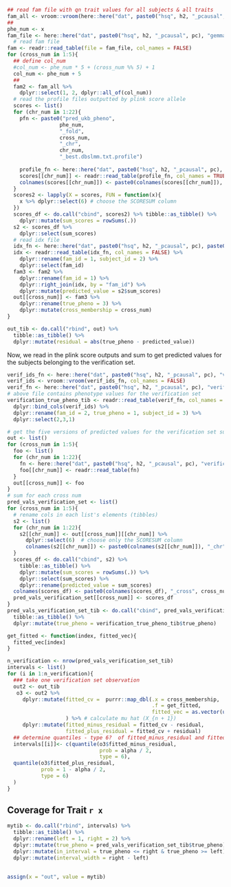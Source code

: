

```r
## read fam file with qn trait values for all subjects & all traits
fam_all <- vroom::vroom(here::here("dat", paste0("hsq", h2, "_pcausal", pc), "sim_traits", "fam_all_subjects", paste0("qn_traits_all_subjects_hsq", h2, "_pcausal", pc, ".fam")), col_names = FALSE)
##
phe_num <- x
fam_file <- here::here("dat", paste0("hsq", h2, "_pcausal", pc), "gemma", "chr1.fam")
  # read fam file
fam <- readr::read_table(file = fam_file, col_names = FALSE)
for (cross_num in 1:5){
  ## define col_num
  #col_num <- phe_num * 5 + (cross_num %% 5) + 1 
  col_num <- phe_num + 5
  ## 
  fam2 <- fam_all %>%
    dplyr::select(1, 2, dplyr::all_of(col_num)) 
  # read the profile files outputted by plink score allele
  scores <- list()
  for (chr_num in 1:22){
    pfn <- paste0("pred_ukb_pheno", 
                 phe_num, 
                 "_fold", 
                 cross_num, 
                 "_chr", 
                 chr_num, 
                 "_best.dbslmm.txt.profile")
    
    profile_fn <- here::here("dat", paste0("hsq", h2, "_pcausal", pc), "DBSLMM", pfn)
    scores[[chr_num]] <- readr::read_table(profile_fn, col_names = TRUE)
    colnames(scores[[chr_num]]) <- paste0(colnames(scores[[chr_num]]), "_chr", chr_num)
  }
  scores2 <- lapply(X = scores, FUN = function(x){
    x %>% dplyr::select(6) # choose the SCORESUM column
  })
  scores_df <- do.call("cbind", scores2) %>% tibble::as_tibble() %>%
    dplyr::mutate(sum_scores = rowSums(.))
  s2 <- scores_df %>%
    dplyr::select(sum_scores)
  # read idx file
  idx_fn <- here::here("dat", paste0("hsq", h2, "_pcausal", pc), paste0("test-ids-fold", cross_num, ".txt")) 
  idx <- readr::read_table(idx_fn, col_names = FALSE) %>%
    dplyr::rename(fam_id = 1, subject_id = 2) %>%
    dplyr::select(fam_id)
  fam3 <- fam2 %>%
    dplyr::rename(fam_id = 1) %>%
    dplyr::right_join(idx, by = "fam_id") %>%
    dplyr::mutate(predicted_value = s2$sum_scores) 
  out[[cross_num]] <- fam3 %>%
    dplyr::rename(true_pheno = 3) %>%
    dplyr::mutate(cross_membership = cross_num)
}  
```

```r
out_tib <- do.call("rbind", out) %>% 
  tibble::as_tibble() %>% 
  dplyr::mutate(residual = abs(true_pheno - predicted_value))
```

Now, we read in the plink score outputs and sum to get predicted values for the 
subjects belonging to the verification set.


```r
verif_ids_fn <- here::here("dat", paste0("hsq", h2, "_pcausal", pc), "verification-ids.txt")
verif_ids <- vroom::vroom(verif_ids_fn, col_names = FALSE)
verif_fn <- here::here("dat", paste0("hsq", h2, "_pcausal", pc), "verification", paste0("pheno", phe_num, "_hsq", h2, "_pcausal", pc,".txt"))
# above file contains phenotype values for the verification set
verification_true_pheno_tib <- readr::read_table(verif_fn, col_names = FALSE) %>%
  dplyr::bind_cols(verif_ids) %>%
  dplyr::rename(fam_id = 2, true_pheno = 1, subject_id = 3) %>%
  dplyr::select(2,3,1)
```

```r

# get the five versions of predicted values for the verification set subjects
out <- list()
for (cross_num in 1:5){
  foo <- list()
  for (chr_num in 1:22){
    fn <- here::here("dat", paste0("hsq", h2, "_pcausal", pc), "verification", paste0("allele-scores_hsq", h2, "_pcausal", pc), paste0("pred_ukb_pheno", phe_num, "_fold", cross_num, "_chr", chr_num, "_best.dbslmm.txt.profile"))
    foo[[chr_num]] <- readr::read_table(fn) 
  }
  out[[cross_num]] <- foo 
}
# sum for each cross num
pred_vals_verification_set <- list()
for (cross_num in 1:5){
  # rename cols in each list's elements (tibbles)
  s2 <- list()
  for (chr_num in 1:22){
    s2[[chr_num]] <- out[[cross_num]][[chr_num]] %>%
      dplyr::select(6)  # choose only the SCORESUM column
      colnames(s2[[chr_num]]) <- paste0(colnames(s2[[chr_num]]), "_chr", chr_num) 
  }
  scores_df <- do.call("cbind", s2) %>% 
    tibble::as_tibble() %>%
    dplyr::mutate(sum_scores = rowSums(.)) %>%
    dplyr::select(sum_scores) %>%
    dplyr::rename(predicted_value = sum_scores)
  colnames(scores_df) <- paste0(colnames(scores_df), "_cross", cross_num)
  pred_vals_verification_set[[cross_num]] <- scores_df
}
pred_vals_verification_set_tib <- do.call("cbind", pred_vals_verification_set) %>%
  tibble::as_tibble() %>%
  dplyr::mutate(true_pheno = verification_true_pheno_tib$true_pheno)
```



```r
get_fitted <- function(index, fitted_vec){
  fitted_vec[index]
}

n_verification <- nrow(pred_vals_verification_set_tib)
intervals <- list()
for (i in 1:n_verification){
  ### take one verification set observation
  out2 <- out_tib 
   o3 <- out2 %>% 
     dplyr::mutate(fitted_cv =  purrr::map_dbl(.x = cross_membership, 
                                               .f = get_fitted, 
                                               fitted_vec = as.vector(unlist(pred_vals_verification_set_tib[i, 1:5])))
                   ) %>% # calculate mu hat (X_{n + 1})
     dplyr::mutate(fitted_minus_residual = fitted_cv - residual, 
                   fitted_plus_residual = fitted_cv + residual)
  ## determine quantiles - type 6?  of fitted_minus_residual and fitted_plus_residual
  intervals[[i]]<- c(quantile(o3$fitted_minus_residual, 
                              prob = alpha / 2, 
                              type = 6), 
  quantile(o3$fitted_plus_residual, 
           prob = 1 - alpha / 2, 
           type = 6)
  )
}
```


## Coverage for Trait `r x`

```r
mytib <- do.call("rbind", intervals) %>% 
  tibble::as_tibble() %>%
  dplyr::rename(left = 1, right = 2) %>%
  dplyr::mutate(true_pheno = pred_vals_verification_set_tib$true_pheno) %>%
  dplyr::mutate(in_interval = true_pheno <= right & true_pheno >= left) %>%
  dplyr::mutate(interval_width = right - left)
 

```

```r
assign(x = "out", value = mytib)
```




